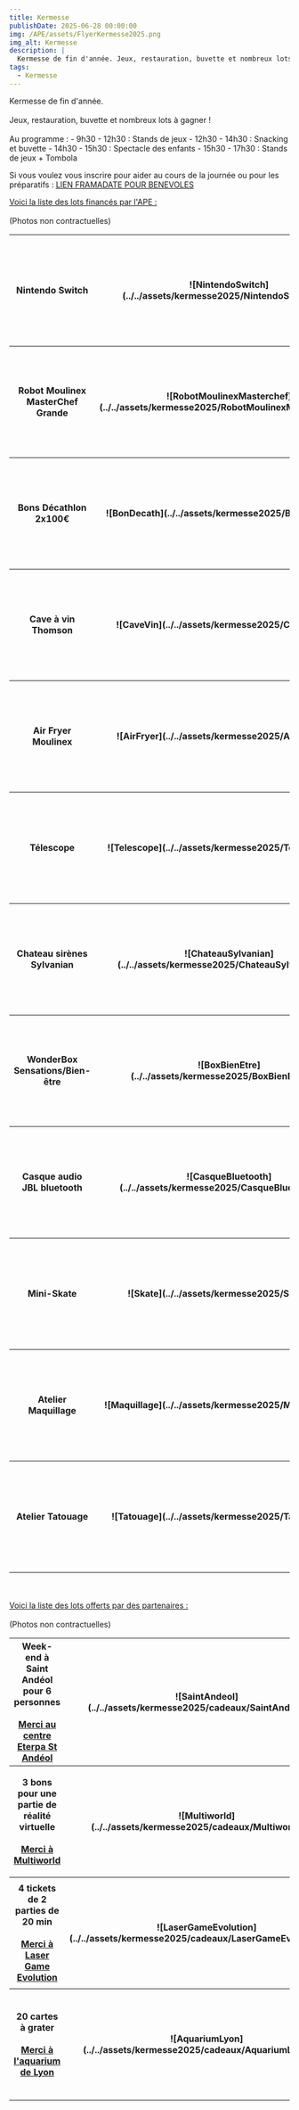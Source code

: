 ```yaml
---
title: Kermesse
publishDate: 2025-06-28 00:00:00
img: /APE/assets/FlyerKermesse2025.png
img_alt: Kermesse
description: |
  Kermesse de fin d'année. Jeux, restauration, buvette et nombreux lots à gagner !
tags:
  - Kermesse
---
```

<p>
  Kermesse de fin d'année. 
  <br></br>
  Jeux, restauration, buvette et nombreux lots à gagner !
    <br></br>
  Au programme :
- 9h30 - 12h30 : Stands de jeux
- 12h30 - 14h30 : Snacking et buvette
- 14h30 - 15h30 : Spectacle des enfants
- 15h30 - 17h30 : Stands de jeux + Tombola
</p>
<p>
Si vous voulez vous inscrire pour aider au cours de la journée ou pour les préparatifs :
<a href ="https://framadate.org/FqhxpVxkMhKpUhRx" target="_blank">LIEN FRAMADATE POUR BENEVOLES</a>
</p>
<p>
  <u>Voici la liste des lots financés par l'APE :</u>
  <br></br>
  (Photos non contractuelles)
  <table>
    <tr><th>Nintendo Switch</th><th width="200" height="200">![NintendoSwitch](../../assets/kermesse2025/NintendoSwitch.png)</th></tr>
    <tr><th>Robot Moulinex MasterChef Grande</th><th width="200" height="200">![RobotMoulinexMasterchef](../../assets/kermesse2025/RobotMoulinexMasterchef.png)</th></tr>
    <tr><th>Bons Décathlon 2x100€</th><th width="200" height="200">![BonDecath](../../assets/kermesse2025/BonDecath.jpg)</th></tr>
    <tr><th>Cave à vin Thomson</th><th width="200" height="200">![CaveVin](../../assets/kermesse2025/CaveVin.png)</th></tr>
    <tr><th>Air Fryer Moulinex</th><th width="200" height="200">![AirFryer](../../assets/kermesse2025/AirFryer.png)</th></tr>
    <tr><th>Télescope</th><th width="200" height="200">![Telescope](../../assets/kermesse2025/Telescope.png)</th></tr>
    <tr><th>Chateau sirènes Sylvanian</th><th width="200" height="200">![ChateauSylvanian](../../assets/kermesse2025/ChateauSylvanian.png)</th></tr>
    <tr><th>WonderBox Sensations/Bien-être</th><th width="200" height="200">![BoxBienEtre](../../assets/kermesse2025/BoxBienEtre.png)</th></tr>
    <tr><th>Casque audio JBL bluetooth</th><th width="200" height="200">![CasqueBluetooth](../../assets/kermesse2025/CasqueBluetooth.png)</th></tr>
    <tr><th>Mini-Skate</th><th width="200" height="200">![Skate](../../assets/kermesse2025/Skate.png)</th></tr>
    <tr><th>Atelier Maquillage</th><th width="200" height="200">![Maquillage](../../assets/kermesse2025/Maquillage.png)</th></tr>
    <tr><th>Atelier Tatouage</th><th width="200" height="200">![Tatouage](../../assets/kermesse2025/Tatouage.png)</th></tr>
  </table>
  <br></br>
  <u>Voici la liste des lots offerts par des partenaires :</u>
  <br></br>
  (Photos non contractuelles)
  <table>
    <tr>
      <th>Week-end à Saint Andéol pour 6 personnes 
      <br></br><a href ="https://www.eterpa.fr/fr/nos-sejours/classes-de-decouverte/le-centre/" target="_blank">Merci au centre Eterpa St Andéol</a></th>
      <th width="200" height="200">![SaintAndeol](../../assets/kermesse2025/cadeaux/SaintAndeol.png)</th>
    </tr>
    <tr>
      <th>3 bons pour une partie de réalité virtuelle
      <br></br><a href ="https://www.multiworld.com/" target="_blank">Merci à Multiworld</a></th>
      <th width="200" height="200">![Multiworld](../../assets/kermesse2025/cadeaux/Multiworld.png)</th>
    </tr>
    <tr>
      <th>4 tickets de 2 parties de 20 min 
      <br></br><a href ="https://lasergame-evolution.com/" target="_blank">Merci à Laser Game Evolution</a></th>
      <th width="200" height="200">![LaserGameEvolution](../../assets/kermesse2025/cadeaux/LaserGameEvolution.png)</th>
    </tr>
    <tr>
      <th>20 cartes à grater 
      <br></br><a href ="https://www.aquariumlyon.fr/" target="_blank">Merci à l'aquarium de Lyon</a></th>
      <th width="200" height="200">![AquariumLyon](../../assets/kermesse2025/cadeaux/AquariumLyon.png)</th>
    </tr>
  </table>
</p>


